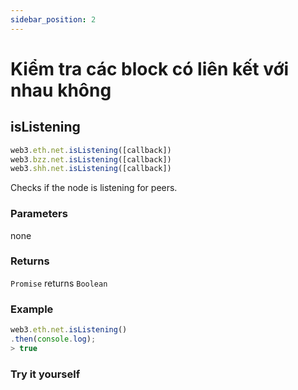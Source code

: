 ```yaml
---
sidebar_position: 2
---
```


# Kiểm tra các block có liên kết với nhau không

## isListening
```javascript
web3.eth.net.isListening([callback])
web3.bzz.net.isListening([callback])
web3.shh.net.isListening([callback])
```
Checks if the node is listening for peers.
### Parameters
none
### Returns
`Promise` returns `Boolean`
### Example
```javascript
web3.eth.net.isListening()
.then(console.log);
> true
```
### Try it yourself